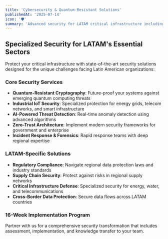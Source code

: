 ```yaml
---
title: 'Cybersecurity & Quantum-Resistant Solutions'
publishedAt: '2025-07-14'
icon: '🛡️'
summary: 'Advanced security for LATAM critical infrastructure including quantum-resistant cryptography, industrial IoT security for energy/telecom sectors, and AI-powered threat detection.'
---
```


## Specialized Security for LATAM's Essential Sectors

Protect your critical infrastructure with state-of-the-art security solutions designed for the unique challenges facing Latin American organizations:

### Core Security Services

- **Quantum-Resistant Cryptography**: Future-proof your systems against emerging quantum computing threats
- **Industrial IoT Security**: Specialized protection for energy grids, telecom networks, and smart infrastructure
- **AI-Powered Threat Detection**: Real-time anomaly detection using advanced algorithms
- **Zero-Trust Architecture**: Implement modern security frameworks for government and enterprise
- **Incident Response & Forensics**: Rapid response teams with deep regional expertise

### LATAM-Specific Solutions

- **Regulatory Compliance**: Navigate regional data protection laws and industry standards
- **Supply Chain Security**: Protect against risks in regional supply networks
- **Critical Infrastructure Defense**: Specialized security for energy, water, and telecommunications
- **Cross-Border Data Protection**: Secure data flows across LATAM countries

### 16-Week Implementation Program

Partner with us for a comprehensive security transformation that includes assessment, implementation, and knowledge transfer to your team.